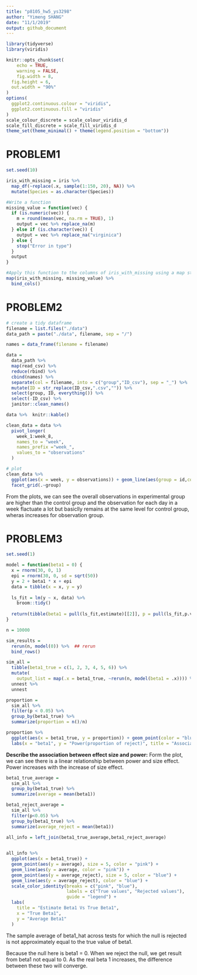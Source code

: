 ```yaml
---
title: "p8105_hw5_ys3298"
author: "Yimeng SHANG"
date: "11/1/2019"
output: github_document
---
```


```r
library(tidyverse)
library(viridis)

knitr::opts_chunk$set(
	echo = TRUE,
	warning = FALSE,
	fig.width = 8, 
  fig.height = 6,
  out.width = "90%"
)
options(
  ggplot2.continuous.colour = "viridis",
  ggplot2.continuous.fill = "viridis"
)
scale_colour_discrete = scale_colour_viridis_d
scale_fill_discrete = scale_fill_viridis_d
theme_set(theme_minimal() + theme(legend.position = "bottom"))
```


# PROBLEM1

```r
set.seed(10)

iris_with_missing = iris %>% 
  map_df(~replace(.x, sample(1:150, 20), NA)) %>%
  mutate(Species = as.character(Species))

```

```r
#Write a function 
missing_value = function(vec) {
  if (is.numeric(vec)) {
    m = round(mean(vec, na.rm = TRUE), 1)
    output = vec %>% replace_na(m)
  } else if (is.character(vec)) {
    output = vec %>% replace_na("virginica")
  } else {
    stop("Error in type")
  }
  output
}

#Apply this function to the columns of iris_with_missing using a map statement
map(iris_with_missing, missing_value) %>%
  bind_cols()
```


# PROBLEM2

```r
# create a tidy dataframe
filename = list.files("./data") 
data_path = paste("./data", filename, sep = "/")

names = data_frame(filename = filename)

data =
  data_path %>%
  map(read_csv) %>%     
  reduce(rbind) %>% 
  cbind(names) %>% 
  separate(col = filename, into = c("group","ID_csv"), sep = "_") %>% 
  mutate(ID = str_replace(ID_csv,".csv","")) %>% 
  select(group, ID, everything()) %>% 
  select(-ID_csv) %>% 
  janitor::clean_names() 

data %>%  knitr::kable()

clean_data = data %>% 
  pivot_longer(
    week_1:week_8,
    names_to = "week",
    names_prefix ="week_",
    values_to = "observations"
  )
```

```r
# plot
clean_data %>% 
  ggplot(aes(x = week, y = observations)) + geom_line(aes(group = id,color = id)) + labs(title = "observations on each subject over time") +
  facet_grid(.~group)
```

From the plots, we can see the overall observations in experimental group are higher than the control group and the observation for each day in a week flactuate a lot but basiclly remains at the same level for control group, wheras increases for observation group.

# PROBLEM3

```r
set.seed(1)

model = function(beta1 = 0) {
  x = rnorm(30, 0, 1)
  epi = rnorm(30, 0, sd = sqrt(50))
  y = 2 + beta1 * x + epi
  data = tibble(x = x, y = y)
  
  ls_fit = lm(y ~ x, data) %>% 
    broom::tidy()
  
  return(tibble(beta1 = pull(ls_fit,estimate)[[2]], p = pull(ls_fit,p.value)[[2]]))
}

n = 10000

sim_results = 
  rerun(n, model(0)) %>%  ## rerun
  bind_rows()

sim_all = 
  tibble(beta1_true = c(1, 2, 3, 4, 5, 6)) %>% 
  mutate(
    output_list = map(.x = beta1_true, ~rerun(n, model(beta1 = .x)))) %>% 
  unnest %>% 
  unnest
```

```r
proportion =
  sim_all %>% 
  filter(p < 0.05) %>% 
  group_by(beta1_true) %>% 
  summarize(proportion = n()/n) 

proportion %>% 
  ggplot(aes(x = beta1_true, y = proportion)) + geom_point(color = "blue", size = 5) + geom_line(color = "blue") +
  labs(x = "beta1", y = "Power(proportion of reject)", title = "Association between effect size and power")
```
**Describe the association between effect size and power:** Form the plot, we can see there is a linear relationship between power and size effect. Power increases with the increase of size effect.

```r
beta1_true_average = 
  sim_all %>% 
  group_by(beta1_true) %>% 
  summarize(average = mean(beta1)) 

beta1_reject_average =
  sim_all %>% 
  filter(p<0.05) %>% 
  group_by(beta1_true) %>% 
  summarize(average_reject = mean(beta1)) 

all_info = left_join(beta1_true_average,beta1_reject_average) 
  

all_info %>% 
  ggplot(aes(x = beta1_true)) + 
  geom_point(aes(y = average), size = 5, color = "pink") +
  geom_line(aes(y = average, color = "pink")) + 
  geom_point(aes(y = average_reject), size = 5, color = "blue") +
  geom_line(aes(y = average_reject), color = "blue") +
  scale_color_identity(breaks = c("pink", "blue"),
                       labels = c("True values", "Rejected values"),
                       guide = "legend") +
  labs(
    title = "Estimate Beta1 Vs True Beta1",
    x = "True Beta1",
    y = "Average Beta1"
  ) 


```

The sample average of beta1_hat across tests for which the null is rejected is not approximately equal to the true value of beta1.

Because the null here is beta1 = 0. When we reject the null, we get result from beta1 not equal to 0. As the real beta 1 increases, the difference between these two will converge.



